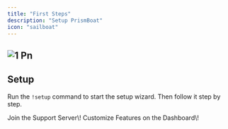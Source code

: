```yaml
---
title: "First Steps"
description: "Setup PrismBoat"
icon: "sailboat"
---
```


## ![1 Pn](/images/1.png)

## Setup

Run the `!setup` command to start the setup wizard. Then follow it step by step.

<CardGroup cols="2">
  <Card title="Join the Support Server!" icon="stars" iconType="solid" color="#396cc9" href="https://discord.prismboat.com/">
    Join the Support Server\!
  </Card>
  <Card title="Check out the Dashboard!" icon="palette" iconType="solid" color="#396cc9" href="https://bot.prismboat.com/">
    Customize Features on the Dashboard\!
  </Card>
</CardGroup>